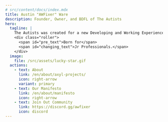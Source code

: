 ```yaml
---
# src/content/docs/index.mdx
title: Austin "AWFixer" Ware
description: Founder, Owner, and BDFL of The Autists
hero:
  tagline: |
    The Autists was created for a new Developing and Working Experience.
    <div class="roller">
      <span id="pre_text">Born for</span>
      <span id="changing_text">Jr Professionals.</span>
    </div>
  image:
    file: /src/assets/lucky-star.gif
  actions:
    - text: About
      link: /en/about/axyl-projects/
      icon: right-arrow
      variant: primary
    - text: Our Manifesto
      link: /en/about/manifesto
      icon: right-arrow
    - text: Join Out Community
      link: https://discord.gg/awfixer
      icon: discord
---
```



  <LinkCard
  title="About Me"
  href="https://awfixer.me"
  description="I am a visionary, as George Carlin put it, always thinking. I am the one who never understood
  it growing up when they said I thought outside the box, because I didn't know there way a box to keep my thoughts in
  prolly would have helped me keep them organized though...">
  </LinkCard>

<ScriptWorkaround />
